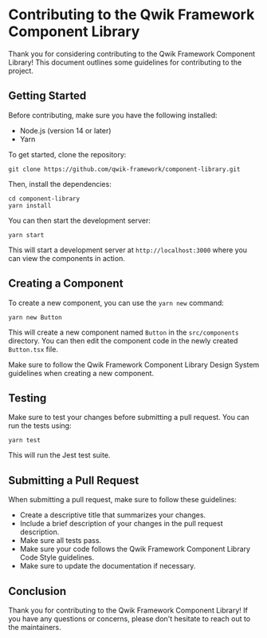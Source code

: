 # Contributing to the Qwik Framework Component Library

Thank you for considering contributing to the Qwik Framework Component Library! This document outlines some guidelines for contributing to the project.

## Getting Started

Before contributing, make sure you have the following installed:

- Node.js (version 14 or later)
- Yarn

To get started, clone the repository:

```
git clone https://github.com/qwik-framework/component-library.git
```

Then, install the dependencies:

```
cd component-library
yarn install
```

You can then start the development server:

```
yarn start
```

This will start a development server at `http://localhost:3000` where you can view the components in action.

## Creating a Component

To create a new component, you can use the `yarn new` command:

```
yarn new Button
```

This will create a new component named `Button` in the `src/components` directory. You can then edit the component code in the newly created `Button.tsx` file.

Make sure to follow the Qwik Framework Component Library Design System guidelines when creating a new component.

## Testing

Make sure to test your changes before submitting a pull request. You can run the tests using:

```
yarn test
```

This will run the Jest test suite.

## Submitting a Pull Request

When submitting a pull request, make sure to follow these guidelines:

- Create a descriptive title that summarizes your changes.
- Include a brief description of your changes in the pull request description.
- Make sure all tests pass.
- Make sure your code follows the Qwik Framework Component Library Code Style guidelines.
- Make sure to update the documentation if necessary.

## Conclusion

Thank you for contributing to the Qwik Framework Component Library! If you have any questions or concerns, please don't hesitate to reach out to the maintainers.
